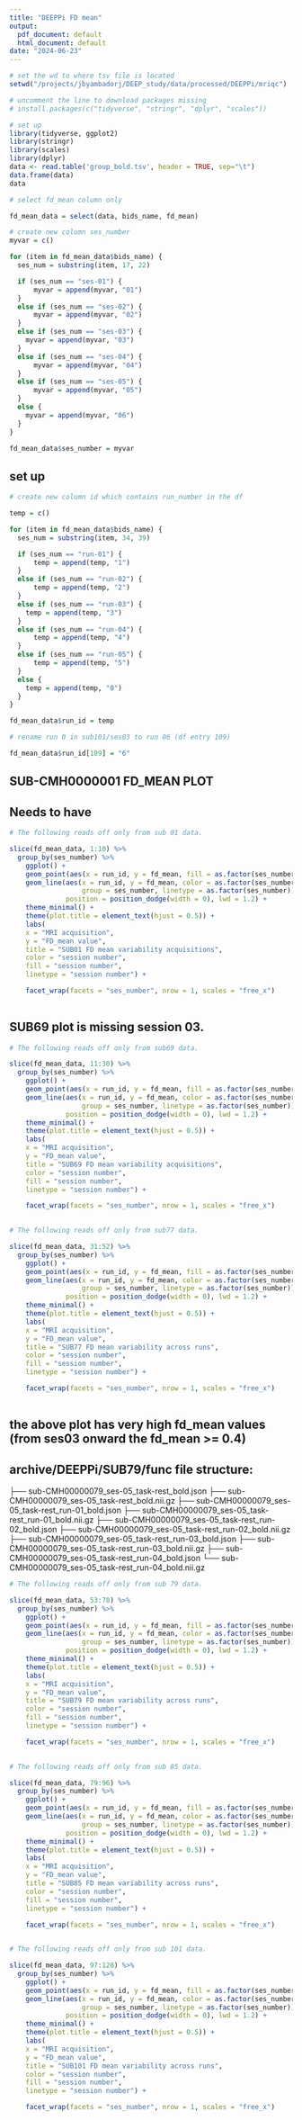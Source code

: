 ```yaml
---
title: "DEEPPi FD mean"
output:
  pdf_document: default
  html_document: default
date: "2024-06-23"
---
```


```r
# set the wd to where tsv file is located 
setwd("/projects/jbyambadorj/DEEP_study/data/processed/DEEPPi/mriqc")

# uncomment the line to download packages missing 
# install.packages(c("tidyverse", "stringr", "dplyr", "scales"))

# set up 
library(tidyverse, ggplot2)
library(stringr)
library(scales)
library(dplyr)
data <- read.table('group_bold.tsv', header = TRUE, sep="\t")
data.frame(data)
data
```

```r
# select fd_mean column only 

fd_mean_data = select(data, bids_name, fd_mean)

# create new column ses_number 
myvar = c()

for (item in fd_mean_data$bids_name) {
  ses_num = substring(item, 17, 22)

  if (ses_num == "ses-01") {
      myvar = append(myvar, "01")
  }
  else if (ses_num == "ses-02") {
      myvar = append(myvar, "02")
  }
  else if (ses_num == "ses-03") {
    myvar = append(myvar, "03")
  }
  else if (ses_num == "ses-04") {
      myvar = append(myvar, "04")
  }
  else if (ses_num == "ses-05") {
      myvar = append(myvar, "05")
  }
  else {
    myvar = append(myvar, "06")
  }
}

fd_mean_data$ses_number = myvar

```



## set up 
```r
# create new column id which contains run_number in the df 

temp = c()

for (item in fd_mean_data$bids_name) {
  ses_num = substring(item, 34, 39)

  if (ses_num == "run-01") {
      temp = append(temp, "1")
  }
  else if (ses_num == "run-02") {
      temp = append(temp, "2")
  }
  else if (ses_num == "run-03") {
    temp = append(temp, "3")
  }
  else if (ses_num == "run-04") {
      temp = append(temp, "4")
  }
  else if (ses_num == "run-05") {
      temp = append(temp, "5")
  }
  else {
    temp = append(temp, "0")
  }
}

fd_mean_data$run_id = temp

# rename run 0 in sub101/ses03 to run 06 (df entry 109)

fd_mean_data$run_id[109] = "6"


```


## SUB-CMH0000001 FD_MEAN PLOT
## Needs to have 
```r

# The following reads off only from sub 01 data. 

slice(fd_mean_data, 1:10) %>%
  group_by(ses_number) %>%
    ggplot() + 
    geom_point(aes(x = run_id, y = fd_mean, fill = as.factor(ses_number))) +
    geom_line(aes(x = run_id, y = fd_mean, color = as.factor(ses_number), 
                  group = ses_number, linetype = as.factor(ses_number)), 
              position = position_dodge(width = 0), lwd = 1.2) +
    theme_minimal() +
    theme(plot.title = element_text(hjust = 0.5)) +
    labs(
    x = "MRI acquisition", 
    y = "FD_mean value", 
    title = "SUB01 FD mean variability acquisitions",
    color = "session number",
    fill = "session number",
    linetype = "session number") + 

    facet_wrap(facets = "ses_number", nrow = 1, scales = "free_x") 
  

```

## SUB69 plot is missing session 03.
```r

# The following reads off only from sub69 data. 

slice(fd_mean_data, 11:30) %>%
  group_by(ses_number) %>%
    ggplot() + 
    geom_point(aes(x = run_id, y = fd_mean, fill = as.factor(ses_number))) +
    geom_line(aes(x = run_id, y = fd_mean, color = as.factor(ses_number), 
                  group = ses_number, linetype = as.factor(ses_number)), 
              position = position_dodge(width = 0), lwd = 1.2) +
    theme_minimal() +
    theme(plot.title = element_text(hjust = 0.5)) +
    labs(
    x = "MRI acquisition", 
    y = "FD_mean value", 
    title = "SUB69 FD mean variability acquisitions",
    color = "session number",
    fill = "session number",
    linetype = "session number") + 

    facet_wrap(facets = "ses_number", nrow = 1, scales = "free_x") 
  

```


```r

# The following reads off only from sub77 data. 

slice(fd_mean_data, 31:52) %>%
  group_by(ses_number) %>%
    ggplot() + 
    geom_point(aes(x = run_id, y = fd_mean, fill = as.factor(ses_number))) +
    geom_line(aes(x = run_id, y = fd_mean, color = as.factor(ses_number), 
                  group = ses_number, linetype = as.factor(ses_number)), 
              position = position_dodge(width = 0), lwd = 1.2) +
    theme_minimal() +
    theme(plot.title = element_text(hjust = 0.5)) +
    labs(
    x = "MRI acquisition", 
    y = "FD_mean value", 
    title = "SUB77 FD mean variability across runs",
    color = "session number",
    fill = "session number",
    linetype = "session number") + 

    facet_wrap(facets = "ses_number", nrow = 1, scales = "free_x") 
  

```
## the above plot has very high fd_mean values (from ses03 onward the fd_mean >= 0.4)



## archive/DEEPPi/SUB79/func file structure:

├── sub-CMH00000079_ses-05_task-rest_bold.json
├── sub-CMH00000079_ses-05_task-rest_bold.nii.gz
├── sub-CMH00000079_ses-05_task-rest_run-01_bold.json
├── sub-CMH00000079_ses-05_task-rest_run-01_bold.nii.gz
├── sub-CMH00000079_ses-05_task-rest_run-02_bold.json
├── sub-CMH00000079_ses-05_task-rest_run-02_bold.nii.gz
├── sub-CMH00000079_ses-05_task-rest_run-03_bold.json
├── sub-CMH00000079_ses-05_task-rest_run-03_bold.nii.gz
├── sub-CMH00000079_ses-05_task-rest_run-04_bold.json
└── sub-CMH00000079_ses-05_task-rest_run-04_bold.nii.gz
```r

# The following reads off only from sub 79 data. 

slice(fd_mean_data, 53:78) %>%
  group_by(ses_number) %>%
    ggplot() + 
    geom_point(aes(x = run_id, y = fd_mean, fill = as.factor(ses_number))) +
    geom_line(aes(x = run_id, y = fd_mean, color = as.factor(ses_number), 
                  group = ses_number, linetype = as.factor(ses_number)), 
              position = position_dodge(width = 0), lwd = 1.2) +
    theme_minimal() +
    theme(plot.title = element_text(hjust = 0.5)) +
    labs(
    x = "MRI acquisition", 
    y = "FD_mean value", 
    title = "SUB79 FD mean variability across runs",
    color = "session number",
    fill = "session number",
    linetype = "session number") + 

    facet_wrap(facets = "ses_number", nrow = 1, scales = "free_x") 
  
```

```r

# The following reads off only from sub 85 data. 

slice(fd_mean_data, 79:96) %>%
  group_by(ses_number) %>%
    ggplot() + 
    geom_point(aes(x = run_id, y = fd_mean, fill = as.factor(ses_number))) +
    geom_line(aes(x = run_id, y = fd_mean, color = as.factor(ses_number), 
                  group = ses_number, linetype = as.factor(ses_number)), 
              position = position_dodge(width = 0), lwd = 1.2) +
    theme_minimal() +
    theme(plot.title = element_text(hjust = 0.5)) +
    labs(
    x = "MRI acquisition", 
    y = "FD_mean value", 
    title = "SUB85 FD mean variability across runs",
    color = "session number",
    fill = "session number",
    linetype = "session number") + 

    facet_wrap(facets = "ses_number", nrow = 1, scales = "free_x") 
  
```

```r
# The following reads off only from sub 101 data. 

slice(fd_mean_data, 97:120) %>%
  group_by(ses_number) %>%
    ggplot() + 
    geom_point(aes(x = run_id, y = fd_mean, fill = as.factor(ses_number))) +
    geom_line(aes(x = run_id, y = fd_mean, color = as.factor(ses_number), 
                  group = ses_number, linetype = as.factor(ses_number)), 
              position = position_dodge(width = 0), lwd = 1.2) +
    theme_minimal() +
    theme(plot.title = element_text(hjust = 0.5)) +
    labs(
    x = "MRI acquisition", 
    y = "FD_mean value", 
    title = "SUB101 FD mean variability across runs",
    color = "session number",
    fill = "session number",
    linetype = "session number") + 

    facet_wrap(facets = "ses_number", nrow = 1, scales = "free_x") 
  
```
